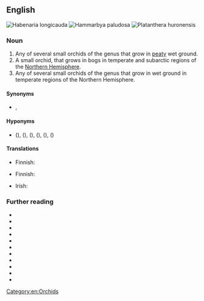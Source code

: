 {{also|bog-orchid}}

==English==
[[File:Habenaria spec 2 - -fl.jpg|thumb|Habenaria longicauda]]
[[File:Hammarbya paludosa Belgien 05.jpg|thumb|Hammarbya paludosa]]
[[File:Green Bog Orchid (3815585585).jpg|thumb|Platanthera huronensis]]

===Noun===
{{en-noun}}

# Any of several small orchids of the genus {{taxlink|Habenaria|genus|noshow=1}} that grow in [[peaty]] wet ground.
# A small orchid, {{taxlink|Hammarbya paludosa|species|noshow=1}} that grows in bogs in temperate and subarctic regions of the [[Northern Hemisphere]].
# Any of several small orchids of the genus {{taxlink|Platanthera|genus|noshow=1}} that grow in wet ground in temperate regions of the Northern Hemisphere.

====Synonyms====
* {{sense|Hammarbya paludosa}} {{vern|bog adder's-mouth}}, {{vern|bog adder's-mouth orchid}}

====Hyponyms====
* {{sense|Platanthera spp.}} {{vern|Hawaii bog orchid}} ({{taxlink|Platanthera holochila|species|noshow=1}}), {{vern|small northern bog orchid}} ({{taxlink|Platanthera obtusata|species|noshow=1}}), {{vern|sparse-flowered bog orchid}} ({{taxlink|Platanthera sparsiflora|species|noshow=1}}), {{vern|slender bog orchid}} ({{taxlink|Platanthera stricta|species|noshow=1}}), {{vern|Yosemite bog orchid}} ({{taxlink|Platanthera yosemitensis|species|noshow=1}}), {{vern|alcove bog orchid}} ({{taxlink|Platanthera zothecina|species|noshow=1}})

====Translations====
{{trans-top|orchid of genus ''Habenaria''}}
* Finnish: {{t+|fi|ripsukämmekkä}}
{{trans-mid}}
{{trans-bottom}}

{{trans-top|''Hammarbya paludosa''}}
* Finnish: {{t+|fi|suovalkku}}
{{trans-mid}}
{{trans-bottom}}

{{ttbc-top}}
* Irish: {{t-check|ga|magairlín an chorraigh|m}}
{{trans-mid}}
{{trans-bottom}}

===Further reading===
* {{pedia}}
* {{R:OneLook}}
* {{pedia|Habenaria|i=1}}
* {{pedia|Hammarbya paludosa|i=1}}
* {{pedia|Platanthera|i=1}}
* {{specieslite|Habenaria|i=1}}
* {{specieslite|Hammarbya paludosa|i=1}}
* {{specieslite|Platanthera|i=1}}
* {{comcatlite|Habenaria|i=1}}
* {{comcatlite|Hammarbya paludosa|i=1}}
* {{comcatlite|Platanthera|i=1}}
[[Category:en:Orchids]]